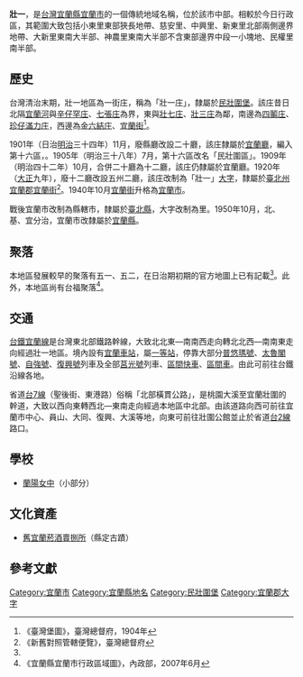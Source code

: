 {{noteTA
|1 = zh-cn:庄; zh-hk:庄; zh-tw:庄;
}}
'''壯一'''，是[[台灣|台灣]][[宜蘭縣|宜蘭縣]][[宜蘭市|宜蘭市]]的一個傳統地域名稱，位於該市中部。相較於今日行政區，其範圍大致包括小東里東部狹長地帶、慈安里、中興里、新東里北部兩側邊界地帶、大新里東南大半部、神農里東南大半部不含東部邊界中段一小塊地、民權里南半部。

==歷史==
台灣清治末期，壯一地區為一街庄，稱為「壯一庄」，隸屬於[[民壯圍堡|民壯圍堡]]。該庄昔日北隔[[宜蘭河|宜蘭河]]與[[辛仔罕庄|辛仔罕庄]]、[[七張庄|七張庄]]為界，東與[[壯七庄|壯七庄]]、[[壯三庄|壯三庄]]為鄰，南邊為[[四鬮庄|四鬮庄]]、[[珍仔滿力庄|珍仔滿力庄]]，西邊為[[金六結庄|金六結庄]]、[[宜蘭_(大字)|宜蘭街]]<ref name="臺灣堡圖">《臺灣堡圖》，臺灣總督府，1904年</ref>。

1901年（日治[[明治|明治]]三十四年）11月，廢縣廳改設二十廳，該庄隸屬於[[宜蘭廳|宜蘭廳]]，編入第十六區，。1905年（明治三十八年）7月，第十六區改名「民壯圍區」。1909年（明治四十二年）10月，合併二十廳為十二廳，該庄仍隸屬於宜蘭廳。1920年（[[大正|大正]]九年），廢十二廳改設五州二廳，該庄改制為「壯一」[[大字|大字]]，隸屬於[[臺北州|臺北州]][[宜蘭郡|宜蘭郡]][[宜蘭街|宜蘭街]]<ref>《新舊對照管轄便覽》，臺灣總督府</ref>。1940年10月[[宜蘭街|宜蘭街]]升格為[[宜蘭市_(州轄市)|宜蘭市]]。

戰後宜蘭市改制為縣轄市，隸屬於[[臺北縣|臺北縣]]，大字改制為里。1950年10月，北、基、宜分治，宜蘭市改隸屬於[[宜蘭縣|宜蘭縣]]。

==聚落==
本地區發展較早的聚落有五一、五二，在日治期初期的官方地圖上已有記載<ref name="臺灣堡圖"/>。此外，本地區尚有台福聚落<ref>《宜蘭縣宜蘭市行政區域圖》，內政部，2007年6月</ref>。

==交通==
[[台鐵|台鐵]][[宜蘭線|宜蘭線]]是台灣東北部鐵路幹線，大致北北東—南南西走向轉北北西—南南東走向經過壯一地區。境內設有[[宜蘭車站|宜蘭車站]]，屬[[一等站_(台鐵)|一等站]]，停靠大部分[[普悠瑪號|普悠瑪號]]、[[太魯閣號|太魯閣號]]、[[自強號|自強號]]、[[復興號列車|復興號]]列車及全部[[莒光號|莒光號]]列車、[[區間快車|區間快車]]、[[臺鐵區間車|區間車]]。由此可前往台鐵沿線各地。

省道[[台7線|台7線]]（聖後街、東港路）俗稱「北部橫貫公路」，是桃園大溪至宜蘭壯圍的幹道，大致以西向東轉西北—東南走向經過本地區中北部。由該道路向西可前往宜蘭市中心、員山、大同、復興、大溪等地，向東可前往壯圍公館並止於省道[[台2線|台2線]]路口。

==學校==
*[[蘭陽女中|蘭陽女中]]（小部分）

==文化資產==
*[[舊宜蘭菸酒賣捌所|舊宜蘭菸酒賣捌所]]（縣定古蹟）

==參考文獻==
{{reflist}}

{{宜蘭郡}}
{{宜蘭市舊町名}}

[[Category:宜蘭市|Category:宜蘭市]]
[[Category:宜蘭縣地名|Category:宜蘭縣地名]]
[[Category:民壯圍堡|Category:民壯圍堡]]
[[Category:宜蘭郡大字|Category:宜蘭郡大字]]